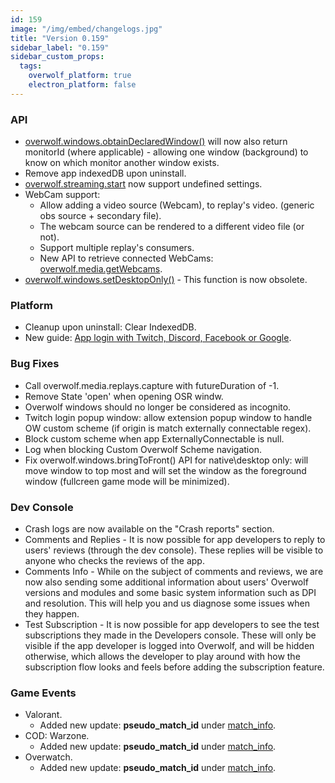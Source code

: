 ```yaml
---
id: 159
image: "/img/embed/changelogs.jpg"
title: "Version 0.159"
sidebar_label: "0.159"
sidebar_custom_props:
  tags:
    overwolf_platform: true
    electron_platform: false
---
```


### API

* [overwolf.windows.obtainDeclaredWindow()](/api/windows#obtaindeclaredwindowwindowname-callback) will now also return monitorId (where applicable) - allowing one window (background) to know on which monitor another window exists. 
* Remove app indexedDB upon uninstall.
* [overwolf.streaming.start](/api/streaming#startsettings-callback) now support undefined settings.
* WebCam support: 
  * Allow adding a video source (Webcam), to replay's video. (generic obs source + secondary file).
  * The webcam source can be rendered to a different video file (or not).
  * Support multiple replay's consumers.
  * New API to retrieve connected WebCams: [overwolf.media.getWebcams](/api/media#getwebcamscallback).
* [overwolf.windows.setDesktopOnly()](/api/windows#setdesktoponlywindowid-shouldbedesktoponly-callback) - This function is now obsolete.

### Platform

* Cleanup upon uninstall: Clear IndexedDB.
* New guide: [App login with Twitch, Discord, Facebook or Google](/topics/integrations/login-with-twitch).

### Bug Fixes

* Call overwolf.media.replays.capture with futureDuration of -1.
* Remove State 'open' when opening OSR windw.
* Overwolf windows should no longer be considered as incognito.
* Twitch login popup window: allow extension popup window to handle OW custom scheme (if origin is match externally connectable regex).
* Block custom scheme when app ExternallyConnectable is null.
* Log when blocking Custom Overwolf Scheme navigation.
* Fix overwolf.windows.bringToFront() API for native\desktop only: will move window to top most and will set the window as the foreground window (fullcreen game mode will be minimized).

### Dev Console

* Crash logs are now available on the "Crash reports" section.
* Comments and Replies - It is now possible for app developers to reply to users' reviews (through the dev console). These replies will be visible to anyone who checks the reviews of the app.
* Comments Info - While on the subject of comments and reviews, we are now also sending some additional information about users' Overwolf versions and modules and some basic system information such as DPI and resolution. This will help you and us diagnose some issues when they happen.
* Test Subscription - It is now possible for app developers to see the test subscriptions they made in the Developers console. These will only be visible if the app developer is logged into Overwolf, and will be hidden otherwise, which allows the developer to play around with how the subscription flow looks and feels before adding the subscription feature.

### Game Events

* Valorant.
  * Added new update: **pseudo_match_id**  under [match_info](/api/games/events/valorant#match_info).
* COD: Warzone.
  * Added new update: **pseudo_match_id**  under [match_info](/api/games/events/call-of-duty-warzone#match_info).
* Overwatch.
  * Added new update: **pseudo_match_id**  under [match_info](/api/games/events/overwatch#match_info).

